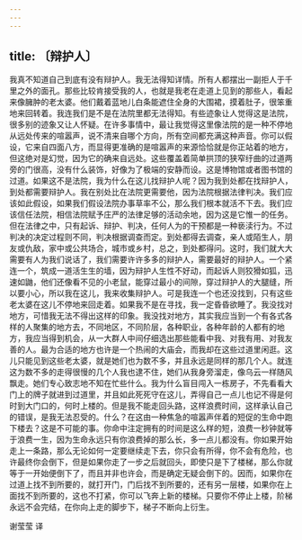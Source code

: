 ```yaml
---
---
---
```

title: 〔辩护人〕
---




我真不知道自己到底有没有辩护人。我无法得知详情。所有人都摆出一副拒人于千里之外的面孔。那些比较肯接受我的人，也就是我老在走道上见到的那些人，看起来像臃肿的老太婆。他们戴着蓝地儿白条能遮住全身的大围裙，摸着肚子，很笨重地来回转着。我连我们是不是在法院里都无法得知。有些迹象让人觉得这是法院，很多别的迹象又让人怀疑。在许多事情中，最让我觉得这里像法院的是一种不停地从远处传来的喧嚣声，说不清来自哪个方向，所有空间都充满这种声音。你可以假设，它来自四面八方，而显得更准确的是喧嚣声的来源恰恰就是你正站着的地方，但这绝对是幻觉，因为它的确来自远处。这些覆盖着简单拱顶的狭窄纡曲的过道两旁的门很高，没有什么装饰，好像为了极端的安静而设。这是博物馆或者图书馆的过道。如果这不是法院，我为什么在这儿找辩护人呢？因为我到处都在找辩护人，到处都需要辩护人。我在别处比在法院更需要他，因为法院根据法律判决。我们应该如此假设，如果我们假设法院办事草率不公，那么我们根本就活不下去。我们应该信任法院，相信法院赋予庄严的法律足够的活动余地，因为这是它惟一的任务。但在法律之中，只有起诉、辩护、判决，任何人为的干预都是一种亵渎行为。不过判决的决定过程则不同，判决根据调查而定。到处都得去调查，亲人或陌生人，朋友或仇敌，家中或公共场合，城市或乡村，总之，到处都得问。这时，我们就大大需要有人为我们说话了，我们需要许许多多的辩护人，需要最好的辩护人。一个紧连一个，筑成一道活生生的墙，因为辩护人生性不好动，而起诉人则狡猾如狐，迅速如鼬，他们还像看不见的小老鼠，能穿过最小的间隙，穿过辩护人的大腿缝，所以要小心，所以我在这儿，我来收集辩护人。可是我连一个也还没找到，只有这些老太婆在这儿不停地来回走着。如果我不是在寻找，我一定昏昏欲睡了。我没找对地方，可惜我无法不得出这样的印象。我没找对地方，其实我应当到一个有各式各样的人聚集的地方去，不同地区，不同阶层，各种职业，各种年龄的人都有的地方，我应当得到机会，从一大群人中间仔细选出那些能看中我、对我有用、对我友善的人。最为合适的地方也许是一个热闹的大庙会，而我却在这些过道里闲逛。这儿只能见到这些老太婆，就是她们也为数不多，并且永远是同样的那几个人。就连这为数不多的走得很慢的几个人我也逮不住，她们从我身旁溜走，像乌云一样随风飘走。她们专心致志地不知在忙些什么。我为什么盲目闯入一栋房子，不先看看大门上的牌子就进到过道里，并且如此死死守在这儿，弄得自己一点儿也记不得是何时到大门口的，何时上楼的。但是我不能走回头路，这样浪费时间，这样承认自己的错误，是我无法忍受的。什么？在这由一种焦急的喧嚣声伴着的短促的生命中跑下楼去？这是不可能的事。你命中注定拥有的时间是这么样的短，浪费一秒钟就等于浪费一生，因为生命永远只有你浪费掉的那么长，多一点儿都没有。你如果开始走上一条路，那么无论如何一定要继续走下去，你只会有所得，你不会有危险，也许最终你会倒下，但是如果你走了一步之后就回头，即使只是下了楼梯，那么你就等于一开始便倒下了，而且并非也许会，而是确定无疑会倒下的。因而，如果你在过道上找不到所要的，就打开门，门后找不到所要的，还有另一层楼，如果你在上面找不到所要的，这也不打紧，你可以飞奔上新的楼梯。只要你不停止上楼，阶梯永远不会完结，在你向上走的脚步下，梯子不断向上衍生。

谢莹莹 译